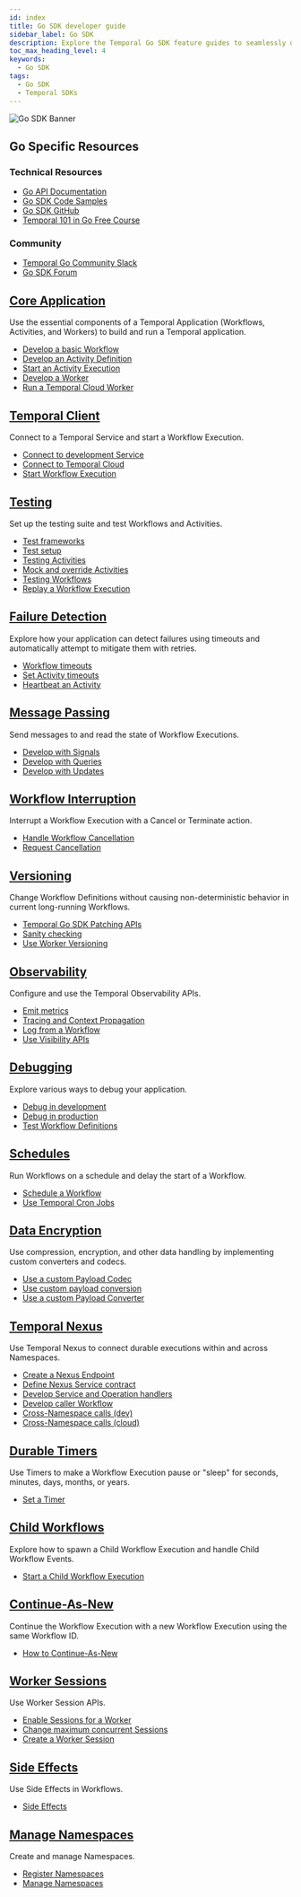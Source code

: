 ```yaml
---
id: index
title: Go SDK developer guide
sidebar_label: Go SDK
description: Explore the Temporal Go SDK feature guides to seamlessly develop and manage Temporal Applications with core components, Temporal Client connections, testing, debugging, versioning, and more.
toc_max_heading_level: 4
keywords:
  - Go SDK
tags:
  - Go SDK
  - Temporal SDKs
---
```



![Go SDK Banner](/img/assets/banner-go-temporal.png)

<div className="resources-card">
  <h2>Go Specific Resources</h2>
  <div className="resources-content">
    <div className="resources-section">
      <h3>Technical Resources</h3>
      <ul>
        <li><a href="https://pkg.go.dev/go.temporal.io/sdk">Go API Documentation</a></li>
        <li><a href="https://github.com/temporalio/samples-go">Go SDK Code Samples</a></li>
        <li><a href="https://github.com/temporalio/sdk-go">Go SDK GitHub</a></li>
        <li><a href="https://learn.temporal.io/courses/temporal_101/go/">Temporal 101 in Go Free Course</a></li>
      </ul>
    </div>
    <div className="resources-section">
      <h3>Community</h3>
      <ul>
        <li><a href="https://temporalio.slack.com/archives/CTDTU3J4T">Temporal Go Community Slack</a></li>
        <li><a href="https://community.temporal.io/tag/go-sdk">Go SDK Forum</a></li>
      </ul>
    </div>
  </div>
</div>

<div className="feature-grid">
  <div className="feature-card">
    <h2><a href="/develop/go/core-application">Core Application</a></h2>
    <p>Use the essential components of a Temporal Application (Workflows, Activities, and Workers) to build and run a Temporal application.</p>
    <ul>
      <li><a href="/develop/go/core-application#develop-workflows">Develop a basic Workflow</a></li>
      <li><a href="/develop/go/core-application#activity-definition">Develop an Activity Definition</a></li>
      <li><a href="/develop/go/core-application#activity-execution">Start an Activity Execution</a></li>
      <li><a href="/develop/go/core-application#develop-worker">Develop a Worker</a></li>
      <li><a href="/develop/go/core-application#run-a-temporal-cloud-worker">Run a Temporal Cloud Worker</a></li>
    </ul>
  </div>

<div className="feature-card">
    <h2><a href="/develop/go/temporal-clients">Temporal Client</a></h2>
    <p>Connect to a Temporal Service and start a Workflow Execution.</p>
    <ul>
      <li><a href="/develop/go/temporal-clients#connect-to-development-service">Connect to development Service</a></li>
      <li><a href="/develop/go/temporal-clients#connect-to-temporal-cloud">Connect to Temporal Cloud</a></li>
      <li><a href="/develop/go/temporal-clients#start-workflow-execution">Start Workflow Execution</a></li>
    </ul>
  </div>

<div className="feature-card">
    <h2><a href="/develop/go/testing-suite">Testing</a></h2>
    <p>Set up the testing suite and test Workflows and Activities.</p>
    <ul>
      <li><a href="/develop/go/testing-suite#test-frameworks">Test frameworks</a></li>
      <li><a href="/develop/go/testing-suite#test-setup">Test setup</a></li>
      <li><a href="/develop/go/testing-suite#test-activities">Testing Activities</a></li>
      <li><a href="/develop/go/testing-suite#mock-and-override-activities">Mock and override Activities</a></li>
      <li><a href="/develop/go/testing-suite#test-workflows">Testing Workflows</a></li>
      <li><a href="/develop/go/testing-suite#replay">Replay a Workflow Execution</a></li>
    </ul>
  </div>

<div className="feature-card">
    <h2><a href="/develop/go/failure-detection">Failure Detection</a></h2>
    <p>Explore how your application can detect failures using timeouts and automatically attempt to mitigate them with retries.</p>
    <ul>
      <li><a href="/develop/go/failure-detection#workflow-timeouts">Workflow timeouts</a></li>
      <li><a href="/develop/go/failure-detection#activity-timeouts">Set Activity timeouts</a></li>
      <li><a href="/develop/go/failure-detection#activity-heartbeats">Heartbeat an Activity</a></li>
    </ul>
  </div>

<div className="feature-card">
    <h2><a href="/develop/go/message-passing">Message Passing</a></h2>
    <p>Send messages to and read the state of Workflow Executions.</p>
    <ul>
      <li><a href="/develop/go/message-passing#signals">Develop with Signals</a></li>
      <li><a href="/develop/go/message-passing#queries">Develop with Queries</a></li>
      <li><a href="/develop/go/message-passing#updates">Develop with Updates</a></li>
    </ul>
  </div>

<div className="feature-card">
    <h2><a href="/develop/go/cancellation">Workflow Interruption</a></h2>
    <p>Interrupt a Workflow Execution with a Cancel or Terminate action.</p>
    <ul>
      <li><a href="/develop/go/cancellation#handle-cancellation-in-workflow">Handle Workflow Cancellation</a></li>
      <li><a href="/develop/go/cancellation#request-cancellation">Request Cancellation</a></li>
    </ul>
  </div>

<div className="feature-card">
    <h2><a href="/develop/go/versioning">Versioning</a></h2>
    <p>Change Workflow Definitions without causing non-deterministic behavior in current long-running Workflows.</p>
    <ul>
      <li><a href="/develop/go/versioning#patching">Temporal Go SDK Patching APIs</a></li>
      <li><a href="/develop/go/versioning#sanity-checking">Sanity checking</a></li>
      <li><a href="/develop/go/versioning#worker-versioning">Use Worker Versioning</a></li>
    </ul>
  </div>

<div className="feature-card">
    <h2><a href="/develop/go/observability">Observability</a></h2>
    <p>Configure and use the Temporal Observability APIs.</p>
    <ul>
      <li><a href="/develop/go/observability#metrics">Emit metrics</a></li>
      <li><a href="/develop/go/observability#tracing-and-context-propogation">Tracing and Context Propagation</a></li>
      <li><a href="/develop/go/observability#logging">Log from a Workflow</a></li>
      <li><a href="/develop/go/observability#visibility">Use Visibility APIs</a></li>
    </ul>
  </div>

<div className="feature-card">
    <h2><a href="/develop/go/debugging">Debugging</a></h2>
    <p>Explore various ways to debug your application.</p>
    <ul>
      <li><a href="/develop/go/debugging#debug-in-a-development-environment">Debug in development</a></li>
      <li><a href="/develop/go/debugging#debug-in-a-production-environment">Debug in production</a></li>
      <li><a href="/develop/go/debugging#testing-and-debugging">Test Workflow Definitions</a></li>
    </ul>
  </div>

<div className="feature-card">
    <h2><a href="/develop/go/schedules">Schedules</a></h2>
    <p>Run Workflows on a schedule and delay the start of a Workflow.</p>
    <ul>
      <li><a href="/develop/go/schedules#schedule-a-workflow">Schedule a Workflow</a></li>
      <li><a href="/develop/go/schedules#temporal-cron-jobs">Use Temporal Cron Jobs</a></li>
    </ul>
  </div>

<div className="feature-card">
    <h2><a href="/develop/go/converters-and-encryption">Data Encryption</a></h2>
    <p>Use compression, encryption, and other data handling by implementing custom converters and codecs.</p>
    <ul>
      <li><a href="/develop/go/converters-and-encryption#custom-payload-codec">Use a custom Payload Codec</a></li>
      <li><a href="/develop/go/converters-and-encryption#custom-payload-conversion">Use custom payload conversion</a></li>
      <li><a href="/develop/go/converters-and-encryption#custom-payload-converter">Use a custom Payload Converter</a></li>
    </ul>
  </div>

<div className="feature-card">
    <h2><a href="/develop/go/nexus">Temporal Nexus</a></h2>
    <p>Use Temporal Nexus to connect durable executions within and across Namespaces.</p>
    <ul>
      <li><a href="/develop/go/nexus#create-nexus-endpoint">Create a Nexus Endpoint</a></li>
      <li><a href="/develop/go/nexus#define-nexus-service-contract">Define Nexus Service contract</a></li>
      <li><a href="/develop/go/nexus#develop-nexus-service-operation-handlers">Develop Service and Operation handlers</a></li>
      <li><a href="/develop/go/nexus#develop-caller-workflow-nexus-service">Develop caller Workflow</a></li>
      <li><a href="/develop/go/nexus#nexus-calls-across-namespaces-dev-server">Cross-Namespace calls (dev)</a></li>
      <li><a href="/develop/go/nexus#nexus-calls-across-namespaces-temporal-cloud">Cross-Namespace calls (cloud)</a></li>
    </ul>
  </div>

<div className="feature-card">
    <h2><a href="/develop/go/timers">Durable Timers</a></h2>
    <p>Use Timers to make a Workflow Execution pause or "sleep" for seconds, minutes, days, months, or years.</p>
    <ul>
      <li><a href="/develop/go/timers">Set a Timer</a></li>
    </ul>
  </div>

<div className="feature-card">
    <h2><a href="/develop/go/child-workflows">Child Workflows</a></h2>
    <p>Explore how to spawn a Child Workflow Execution and handle Child Workflow Events.</p>
    <ul>
      <li><a href="/develop/go/child-workflows#child-workflows">Start a Child Workflow Execution</a></li>
    </ul>
  </div>

<div className="feature-card">
    <h2><a href="/develop/go/continue-as-new">Continue-As-New</a></h2>
    <p>Continue the Workflow Execution with a new Workflow Execution using the same Workflow ID.</p>
    <ul>
      <li><a href="/develop/go/continue-as-new">How to Continue-As-New</a></li>
    </ul>
  </div>

<div className="feature-card">
    <h2><a href="/develop/go/sessions">Worker Sessions</a></h2>
    <p>Use Worker Session APIs.</p>
    <ul>
      <li><a href="/develop/go/sessions#enable-sessions">Enable Sessions for a Worker</a></li>
      <li><a href="/develop/go/sessions#max-concurrent-sessions">Change maximum concurrent Sessions</a></li>
      <li><a href="/develop/go/sessions#create-a-session">Create a Worker Session</a></li>
    </ul>
  </div>

<div className="feature-card">
    <h2><a href="/develop/go/side-effects">Side Effects</a></h2>
    <p>Use Side Effects in Workflows.</p>
    <ul>
      <li><a href="/develop/go/side-effects">Side Effects</a></li>
    </ul>
  </div>

<div className="feature-card">
    <h2><a href="/develop/go/namespaces">Manage Namespaces</a></h2>
    <p>Create and manage Namespaces.</p>
    <ul>
      <li><a href="/develop/go/namespaces#register-namespace">Register Namespaces</a></li>
      <li><a href="/develop/go/namespaces#manage-namespaces">Manage Namespaces</a></li>
    </ul>
  </div>
</div>

<style>
{`
  .resources-card {
    background: var(--ifm-color-emphasis-100);
    border: 1px solid var(--ifm-color-emphasis-300);
    border-radius: 0;
    padding: 1.5rem;
    margin: 2rem 0;
    box-shadow: 0 1px 2px rgba(0, 0, 0, 0.05);
  }

  .resources-card h2 {
    margin-top: 0;
    color: var(--ifm-color-emphasis-800);
  }

  .resources-content {
    display: flex;
    gap: 2rem;
  }

  .resources-section {
    flex: 1;
  }

  .resources-section h3 {
    color: var(--ifm-color-emphasis-700);
    font-size: 1.1rem;
    margin-bottom: 1rem;
  }

  .resources-section ul {
    list-style: none;
    padding: 0;
    margin: 0;
  }

  .resources-section li {
    margin-bottom: 0.5rem;
  }

  .feature-grid {
    display: grid;
    grid-template-columns: repeat(auto-fill, minmax(300px, 1fr));
    gap: 1.5rem;
    margin: 2rem 0;
  }

  .feature-card {
    background: var(--ifm-color-emphasis-0);
    border: 1px solid var(--ifm-color-emphasis-300);
    border-radius: 0;
    padding: 1.5rem;
    transition: all 0.5s cubic-bezier(0.4, 0, 0.2, 1);
    box-shadow: 0 1px 2px rgba(0, 0, 0, 0.05);
  }

  .feature-card:hover {
    border-color: var(--ifm-color-primary);
    box-shadow: 0 3px 10px rgba(0, 0, 0, 0.08);
    transform: translateY(-2px);
  }

  [data-theme='dark'] .feature-card {
    border-color: var(--ifm-color-emphasis-200);
    box-shadow: 0 1px 2px rgba(0, 0, 0, 0.1);
  }

  [data-theme='dark'] .feature-card:hover {
    box-shadow: 0 3px 10px rgba(0, 0, 0, 0.2);
  }

  .feature-card h2 {
    font-size: 1.25rem;
    margin-top: 0;
    margin-bottom: 1rem;
    color: var(--ifm-color-emphasis-900);
  }

  .feature-card h2 a {
    color: inherit;
    text-decoration: none;
    transition: color 0.5s cubic-bezier(0.4, 0, 0.2, 1);
  }

  .feature-card h2 a:hover {
    color: var(--ifm-color-primary);
  }

  .feature-card p {
    color: var(--ifm-color-emphasis-700);
    font-size: 0.95rem;
    margin-bottom: 1rem;
    line-height: 1.5;
  }

  .feature-card ul {
    list-style: none;
    padding: 0;
    margin: 0;
  }

  .feature-card li {
    margin-bottom: 0.5rem;
  }

  .feature-card li a {
    color: var(--ifm-color-emphasis-800);
    text-decoration: none;
    font-size: 0.9rem;
    display: inline-block;
    position: relative;
    transition: color 0.5s cubic-bezier(0.4, 0, 0.2, 1);
  }

  .feature-card li a:hover {
    color: var(--ifm-color-primary);
  }

  .feature-card li a::after {
    content: '';
    position: absolute;
    width: 100%;
    height: 1px;
    bottom: -1px;
    left: 0;
    background-color: var(--ifm-color-primary);
    transform: scaleX(0);
    transform-origin: bottom right;
    transition: transform 0.6s cubic-bezier(0.4, 0, 0.2, 1);
  }

  .feature-card li a:hover::after {
    transform: scaleX(1);
    transform-origin: bottom left;
  }

  @media (max-width: 768px) {
    .resources-content {
      flex-direction: column;
      gap: 1rem;
    }

    .feature-grid {
      grid-template-columns: 1fr;
    }
  }

  [data-theme='dark'] .resources-card {
    border-color: var(--ifm-color-emphasis-200);
    box-shadow: 0 1px 2px rgba(0, 0, 0, 0.1);
  }
`}
</style>
